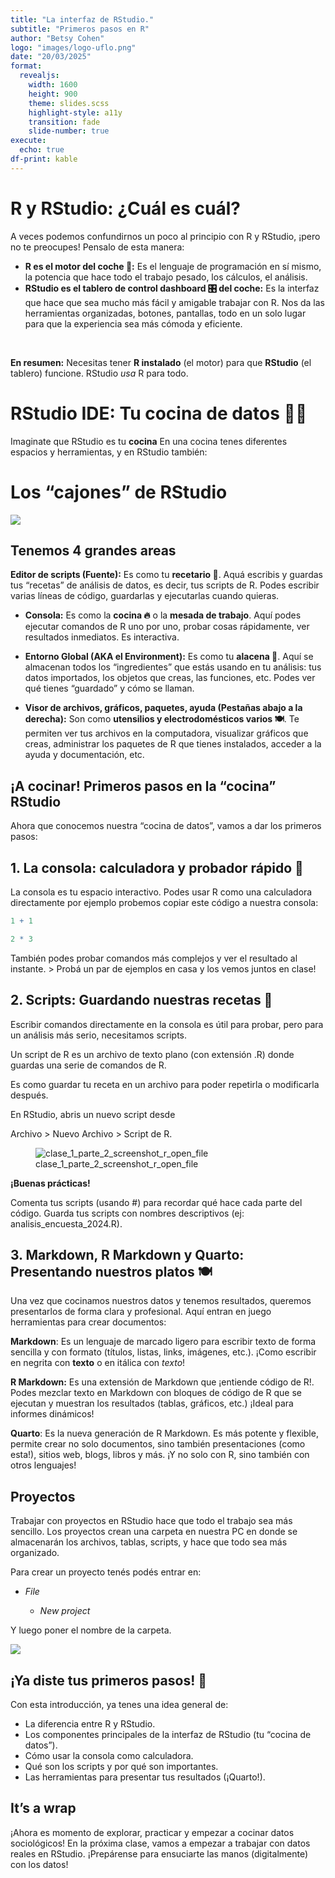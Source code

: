 ```yaml
---
title: "La interfaz de RStudio."
subtitle: "Primeros pasos en R"
author: "Betsy Cohen"
logo: "images/logo-uflo.png"
date: "20/03/2025"
format:
  revealjs:
    width: 1600
    height: 900
    theme: slides.scss
    highlight-style: a11y
    transition: fade
    slide-number: true
execute:
  echo: true
df-print: kable
---
```


# R y RStudio: ¿Cuál es cuál?

A veces podemos confundirnos un poco al principio con R y RStudio, ¡pero no te preocupes! Pensalo de esta manera:

-   **R es el motor del coche 🚗:** Es el lenguaje de programación en sí mismo, la potencia que hace todo el trabajo pesado, los cálculos, el análisis.
-   **RStudio es el tablero de control dashboard 🎛️ del coche:** Es la interfaz que hace que sea mucho más fácil y amigable trabajar con R. Nos da las herramientas organizadas, botones, pantallas, todo en un solo lugar para que la experiencia sea más cómoda y eficiente.

<br>

::: aside
**En resumen:** Necesitas tener **R instalado** (el motor) para que **RStudio** (el tablero) funcione. RStudio *usa* R para todo.
:::

# RStudio IDE: Tu cocina de datos 🧑‍🍳

Imaginate que RStudio es tu **cocina** En una cocina tenes diferentes espacios y herramientas, y en RStudio también:

# Los "cajones" de RStudio

![](images/clase_1_parte_2_screenshot_r_pane.jpeg)

## Tenemos 4 grandes areas

**Editor de scripts (Fuente):** Es como tu **recetario 📒**. Aquá escribis y guardas tus "recetas" de análisis de datos, es decir, tus scripts de R. Podes escribir varias líneas de código, guardarlas y ejecutarlas cuando quieras.

-   **Consola:** Es como la **cocina 🔥** o la **mesada de trabajo**. Aquí podes ejecutar comandos de R uno por uno, probar cosas rápidamente, ver resultados inmediatos. Es interactiva.

-   **Entorno Global (AKA el Environment):** Es como tu **alacena 🧺**. Aquí se almacenan todos los "ingredientes" que estás usando en tu análisis: tus datos importados, los objetos que creas, las funciones, etc. Podes ver qué tienes "guardado" y cómo se llaman.

-   **Visor de archivos, gráficos, paquetes, ayuda (Pestañas abajo a la derecha):** Son como **utensilios y electrodomésticos varios 🍽️**. Te permiten ver tus archivos en la computadora, visualizar gráficos que creas, administrar los paquetes de R que tienes instalados, acceder a la ayuda y documentación, etc.

## ¡A cocinar! Primeros pasos en la "cocina" RStudio

Ahora que conocemos nuestra "cocina de datos", vamos a dar los primeros pasos:

## 1. La consola: calculadora y probador rápido 🧮

La consola es tu espacio interactivo. Podes usar R como una calculadora directamente por ejemplo probemos copiar este código a nuestra consola:

``` r
1 + 1
```

``` r
2 * 3
```

También podes probar comandos más complejos y ver el resultado al instante. \> Probá un par de ejemplos en casa y los vemos juntos en clase!

## 2. Scripts: Guardando nuestras recetas 📝

Escribir comandos directamente en la consola es útil para probar, pero para un análisis más serio, necesitamos scripts.

Un script de R es un archivo de texto plano (con extensión .R) donde guardas una serie de comandos de R.

Es como guardar tu receta en un archivo para poder repetirla o modificarla después.

En RStudio, abris un nuevo script desde

Archivo \> Nuevo Archivo \> Script de R.

![clase_1_parte_2_screenshot_r_open_file](images/clase_1_parte_2_screenshot_r_open_file.png)

::: callout-note
**¡Buenas prácticas!**

Comenta tus scripts (usando #) para recordar qué hace cada parte del código. Guarda tus scripts con nombres descriptivos (ej: analisis_encuesta_2024.R).
:::

## 3. Markdown, R Markdown y Quarto: Presentando nuestros platos 🍽️

Una vez que cocinamos nuestros datos y tenemos resultados, queremos presentarlos de forma clara y profesional. Aquí entran en juego herramientas para crear documentos:

**Markdown**: Es un lenguaje de marcado ligero para escribir texto de forma sencilla y con formato (títulos, listas, links, imágenes, etc.). ¡Como escribir en negrita con **texto** o en itálica con *texto*!

**R Markdown:** Es una extensión de Markdown que ¡entiende código de R!. Podes mezclar texto en Markdown con bloques de código de R que se ejecutan y muestran los resultados (tablas, gráficos, etc.) ¡Ideal para informes dinámicos!

**Quarto**: Es la nueva generación de R Markdown. Es más potente y flexible, permite crear no solo documentos, sino también presentaciones (como esta!), sitios web, blogs, libros y más. ¡Y no solo con R, sino también con otros lenguajes!

## Proyectos 

Trabajar con proyectos en RStudio hace que todo el trabajo sea más sencillo. Los proyectos crean una carpeta en nuestra PC en donde se almacenarán los archivos, tablas, scripts, y hace que todo sea más organizado.

Para crear un proyecto tenés podés entrar en:

-   *File*

    -   *New project*

Y luego poner el nombre de la carpeta.

![](images/clase_2_parte_2_screenshot_new_project.png){fig-align="center"}

## ¡Ya diste tus primeros pasos! 👣

Con esta introducción, ya tenes una idea general de:

::: incremental
-   La diferencia entre R y RStudio.
-   Los componentes principales de la interfaz de RStudio (tu "cocina de datos").
-   Cómo usar la consola como calculadora.
-   Qué son los scripts y por qué son importantes.
-   Las herramientas para presentar tus resultados (¡Quarto!).
:::

## It's a wrap

¡Ahora es momento de explorar, practicar y empezar a cocinar datos sociológicos! En la próxima clase, vamos a empezar a trabajar con datos reales en RStudio. ¡Prepárense para ensuciarte las manos (digitalmente) con los datos!
